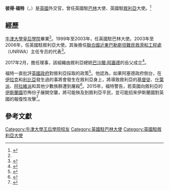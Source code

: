 {{noteTA|zh:阿薩德;zh-cn:阿萨德;zh-tw:阿塞德;
}}
{{Infobox officeholder|姓名=彼得·福特|原名=Peter Ford|性別=男|出生日期={{Birth date and age|1947|6|27}}|出生地點=|國籍=|政黨=|母校=[[牛津大學皇后學院|牛津大學皇后學院]]|職業=外交官}}
'''彼得·福特'''（{{lang-en|Peter Ford}}，{{bd|1947年|6月27日||}}）是[[英國|英國]]外交官，曾任英國駐[[巴林|巴林]]大使、英國駐[[敘利亞|敘利亞]]大使。<ref name="whoswho">{{Who's Who|surname=Ford|othernames=Peter William|id=U16097|volume=2014|edition=2014 online|accessed=2015-10-09}}</ref>

== 經歷 ==
[[牛津大學皇后學院|牛津大學皇后學院]]畢業<ref name="whoswho" />。1999年至2003年，任英國駐巴林大使。2003年至2006年，任英國駐敘利亞大使。其後擔任[[聯合國近東巴勒斯坦難民救濟和工程處|聯合國近東巴勒斯坦難民救濟和工程處]]（UNRWA）主任专员的代表<ref>{{cite news|title=联合国吁阿拉伯国家为中东难民慷慨解囊|url=https://news.un.org/zh/story/2007/02/69862|accessdate=2021-01-16|publisher=联合国新闻|date=2007-02-07}}</ref>。

2017年2月，擔任{{le|英國敘利亞學會|British Syrian Society}}理事，該組織由敘利亞總統[[巴沙爾·阿薩德|巴沙爾·阿塞德]]的岳父{{le|法拉茲·阿卡拉斯|Fawaz Akhras}}成立<ref>{{Cite news|title=Former UK ambassador linked to Assad lobby group|url=https://www.telegraph.co.uk/news/2017/04/22/former-uk-ambassador-linked-to-assad-lobby-group/|newspaper=The Telegraph|date=2017-06-13|accessdate=2021-01-16|language=en-GB|first=Robert|last=Verkaik0|first2=Josie|last2=Ensor|first3=Patrick|last3=Sawer|author=|archive-date=2022-03-28|archive-url=https://web.archive.org/web/20220328023059/https://www.telegraph.co.uk/news/2017/04/22/former-uk-ambassador-linked-to-assad-lobby-group/}}</ref>。

福特一直批評[[英國政府|英國政府]]對敘利亞採取的政策<ref>{{Cite news|title=British policy has made situation in Syria worse, says former ambassador|url=https://www.theguardian.com/world/2016/dec/23/british-policy-syria-former-ambassador-peter-ford|newspaper=The Guardian|date=2016-12-23|accessdate=2021-01-16|language=en-GB|last=editor|archive-date=2022-03-31|archive-url=https://web.archive.org/web/20220331125313/https://www.theguardian.com/world/2016/dec/23/british-policy-syria-former-ambassador-peter-ford}}</ref>。他認為，如果阿塞德政府倒台，在[[伊拉克|伊拉克]]和[[利比亞|利比亞]]發生過的事將會發生在敘利亞身上，將導致敘利亞的[[基督徒|基督徒]]、[[什葉派|什葉派]]、[[阿拉維派|阿拉維派]]和其他少數族群遭到屠殺<ref>{{cite news|title=David Cameron will have Christian ‘blood on his hands’ if he topples Assad, warns former Ambassador to Syria|url=http://www.dioceseofshrewsbury.org/news/latest-news/cameron-will-have-christian-blood-on-his-hands-if-he-topples-syrian-president-warns-former-ambassador|accessdate=2021-01-16|archive-date=2021-11-09|archive-url=https://web.archive.org/web/20211109195939/http://www.dioceseofshrewsbury.org/news/latest-news/cameron-will-have-christian-blood-on-his-hands-if-he-topples-syrian-president-warns-former-ambassador}}</ref>。2015年，福特警告，若英國向敘利亞的[[伊斯蘭國|伊斯蘭國]]恐怖份子展開空襲，將可能殃及到敘利亞平民，並可能招來伊斯蘭國對英國的報復性攻擊<ref>{{cite news|title=前駐敘大使警告英國 空襲IS將致嚴重後果|url=https://travel.yahoo.com.tw/%E5%89%8D%E9%A7%90%E6%95%98%E5%A4%A7%E4%BD%BF%E8%AD%A6%E5%91%8A%E8%8B%B1%E5%9C%8B-%E7%A9%BA%E8%A5%B2is%E5%B0%87%E8%87%B4%E5%9A%B4%E9%87%8D%E5%BE%8C%E6%9E%9C-040335205.html|accessdate=2021-01-16|publisher=NOWnews|date=2015-12-02}}</ref>。

== 參考文獻 ==
<references />

{{Portal bar|英國|國際關係|人物}}
{{DEFAULTSORT:Ford, Peter}}
[[Category:牛津大學王后學院校友|Category:牛津大學王后學院校友]]
[[Category:英國駐巴林大使|Category:英國駐巴林大使]]
[[Category:英國駐敘利亞大使|Category:英國駐敘利亞大使]]